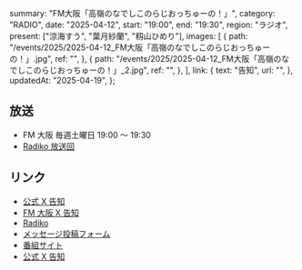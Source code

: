   summary: "FM大阪「高嶺のなでしこのらじおっちゅーの！」",
  category: "RADIO",
  date: "2025-04-12",
  start: "19:00",
  end: "19:30",
  region: "ラジオ",
  present: ["涼海すう", "葉月紗蘭", "籾山ひめり"],
  images: [
    {
      path: "/events/2025/2025-04-12_FM大阪「高嶺のなでしこのらじおっちゅーの！」.jpg",
      ref: "",
    },
    {
      path: "/events/2025/2025-04-12_FM大阪「高嶺のなでしこのらじおっちゅーの！」_2.jpg",
      ref: "",
    },
  ],
  link: {
    text: "告知",
    url: "",
  },
  updatedAt: "2025-04-19",
};

## 放送

- FM 大阪 毎週土曜日 19:00 〜 19:30
- [Radiko 放送回](https://radiko.jp/share?sid=FMO&t=20250412190000)

## リンク

- [公式 X 告知](https://x.com/takanenofficial/status/1910988807010468245)
- [FM 大阪 X 告知](https://x.com/fmosaka851/status/1910966311892504798)
- [Radiko](https://radiko.jp/share?sid=FMO&t=20250412190000)
- [メッセージ投稿フォーム](https://fmosaka.futureartist.net/enquete/354047)
- [番組サイト](https://www.fmosaka.net/_ct/17722199)
- [公式 X 告知](https://x.com/takanenofficial/status/1836979149044600863)
